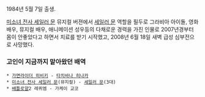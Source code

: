 1984년 5월 7일 출생.

[[미소녀 전사 세일러 문]] 뮤지컬 버젼에서 [[세일러 문]] 역할을 필두로 그라비아 아이돌, 영화배우, 뮤지컬 배우, 애니메이션 성우등의 다채로운 경력을 가진 인물로 2007년경부터 몸이 안좋았다고 하면서 치료를 받기 시작했고, 2008년 6월 18일 새벽 급성 심부전으로 사망했다.

=== 고인이 지금까지 맡아왔던 배역 ===
 * [[가면라이더 히비키]] - [[타치바나 히나카]]
 * [[미소녀 전사 세일러 문]](뮤지컬) - [[세일러 문]](3대)
 * [[배틀로얄]]2 레퀴엠 - 가케이 교코
